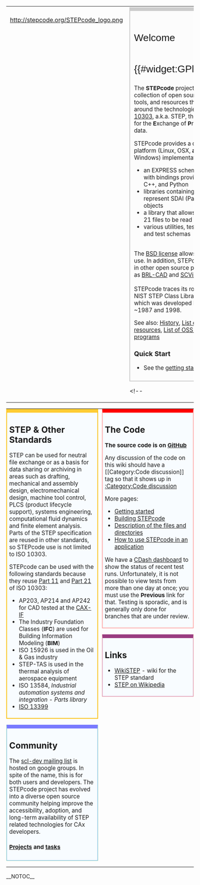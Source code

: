 {|border="0" style="width:100%; margin:0; padding:0;"
|-
|style=" vertical-align:top; horizontal-align:center; margin:0; padding:10px; "| http://stepcode.org/STEPcode_logo.png
|style="vertical-align:top; margin:0; padding:0px; "|
|<div style="padding:0px; margin:0; border:1px solid #CCC; border-top:0;">
<div style="background-color:#FCFCFC; border:1px solid #CCC; border-top:10px solid #CCC; font-size:95%; padding:10px;">

<div style="font-family:Verdana, Arial, Helvetica, sans-serif; font-size: 175%; padding-top:20px;">Welcome<div style="float: right;">{{#widget:GPlusOne}}</div></div> 
<div style="padding-top:22px;padding-bottom:15px;"><hr /></div>
<!-- == Introduction == -->
The '''STEPcode''' project is a collection of open source libraries, tools, and resources that revolve around the technologies of [http://en.wikipedia.org/w/index.php?title=ISO_10303 ISO 10303], a.k.a. STEP, the '''ST'''andard for the '''E'''xchange of '''P'''roduct model data.

STEPcode provides a cross-platform (Linux, OSX, '''and''' Windows) implementation of
* an EXPRESS schema parser with bindings provided in C, C++, and Python
* libraries containing classes to represent SDAI (Part 22) objects
* a library that allows STEP Part 21 files to be read and written
* various utilities, test routines, and test schemas
<br>
The [http://github.com/stepcode/stepcode/blob/master/COPYING BSD license] allows commercial use. In addition, STEPcode is used in other open source projects such as [http://www.brl-cad.org BRL-CAD] and [http://github.com/LaurentBauer/SCView SCView].
<br><br>
STEPcode traces its roots to the NIST STEP Class Library (SCL) which was developed between ~1987 and 1998.

See also: [[History]], [[List of external resources]], [[List of OSS or free STEP programs]]

=== Quick Start ===
* See the [[Getting started|getting started]] page
</div></div>

<!--
|style=" vertical-align:center; margin:0; padding:0; padding-left:5px;"| 
<div style="padding:0; margin:0; border:1px solid #CCC; border-top:0;">
<div style="background-color:#FCFCFC; border:1px solid #CCC; border-top:10px solid #CCC; font-size:95%; margin-bottom:0em; padding:0.4em; padding-top:0;">
__TOC__
</div></div>
-->
|}

{|border="0" style="width:100%; margin:0; padding:0;"
|-
|style="width:40%; vertical-align:top; margin:0; padding:0; padding-right:5px;"|
<div style="padding:0; margin:0; border:1px solid #FFCC33; border-top:0; margin-bottom:1.0em;">
<div style="background-color:#F8FCFF; border:1px solid #F5B800; border-top:10px solid #FFCC33; font-size:95%; margin-bottom:0em; padding:0.4em; padding-top:0;">

== STEP & Other Standards ==
STEP can be used for neutral file exchange or as a basis for data sharing or archiving in areas such as drafting, mechanical and assembly design, electromechanical design, machine tool control, PLCS (product lifecycle support), systems engineering, computational fluid dynamics and finite element analysis.  Parts of the STEP specification are reused in other standards, so STEPcode use is not limited to ISO 10303.

STEPcode can be used with the following standards because they reuse [http://en.wikipedia.org/wiki/ISO_10303-11 Part 11] and [http://en.wikipedia.org/wiki/ISO_10303-21 Part 21] of ISO 10303:
* AP203, AP214 and AP242 for CAD tested at the [http://www.cax-if.org CAX-IF]
* The Industry Foundation Classes ('''IFC''') are used for Building Information Modeling ('''BIM''')
* ISO 15926 is used in the Oil & Gas industry
* STEP-TAS is used in the thermal analysis of aerospace equipment
* ISO 13584, ''Industrial automation systems and integration - Parts library''
* [http://en.wikipedia.org/wiki/ISO_13399 ISO 13399]

</div></div>
<div style="padding:0; margin:0; border:1px solid #C3E4BA; border-top:0; margin-bottom:1.0em;">
<div style="background-color:#F8FCFF; border:1px solid #7ABDFF; border-top:10px solid #7A7AFF; font-size:95%; margin-bottom:0em; padding:0.4em; padding-top:0;">

== Community ==
The [http://groups.google.com/forum/?fromgroups#!forum/scl-dev scl-dev mailing list] is hosted on google groups. In spite of the name, this is for both users and developers.
The STEPcode project has evolved into a diverse open source community helping improve the accessibility, adoption, and long-term availability of STEP related technologies for CAx developers.

==== [[List of projects|Projects]] and [[List of tasks|tasks]] ====

</div></div>
<!--
<div style="padding:0; margin:0; border:1px solid #FFFF99; border-top:0; margin-bottom:1.0em;">
<div style="background-color:#F8FCFF; border:1px solid #FFD16D; border-top:10px solid #FFD16D; font-size:95%; margin-bottom:0em; padding:0.4em; padding-top:0;">
== pages ==
* one
* two 
</div></div>
-->

|style="width:40%; vertical-align:top; margin:0; padding:0; padding-left:5px;"| 
<div style="padding:0; margin:0; border:1px solid #FCC; border-top:0; margin-bottom:1.0em;">
<div style="background-color:#F8FCFF; border:1px solid #FF9090; border-top:10px solid #FF0000; font-size:95%; margin-bottom:0em; padding:0.4em; padding-top:0;">

== The Code ==
'''The source code is on [http://github.com/stepcode/stepcode GitHub]'''

Any discussion of the code on this wiki should have a <nowiki>[[Category:Code discussion]]</nowiki> tag so that it shows up in [[:Category:Code discussion]]

More pages:
* [[Getting started]]
* [[Building STEPcode]]
* [[Files and directories|Description of the files and directories]]
* [[How to use STEPcode in an application]]

We have a [http://my.cdash.org/index.php?project=StepClassLibrary CDash dashboard] to show the status of recent test runs. Unfortunately, it is not possible to view tests from more than one day at once; you must use the '''Previous''' link for that. Testing is sporadic, and is generally only done for branches that are under review.

</div></div>

<div style="padding:0; margin:0; border:1px solid #FFD8C3; border-top:0; margin-bottom:1.0em;">
<div style="background-color:#F8FCFF; border:1px solid #CE82B9; border-top:10px solid #9A3C80; font-size:95%; margin-bottom:0em; padding:0.4em; padding-top:0;">

== Links  ==
* [http://wikistep.org/ WikiSTEP] - wiki for the STEP standard
* [http://en.wikipedia.org/w/index.php?title=ISO_10303 STEP on Wikipedia]

</div></div>


|}

__NOTOC__